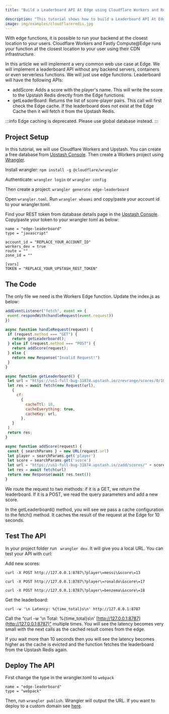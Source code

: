 ```yaml
---
title: "Build a Leaderboard API At Edge using Cloudflare Workers and Redis"

description: "This tutorial shows how to build a Leaderboard API At Edge using Cloudflare Workers and Redis."
image: img/examples/cloudflareredis.jpg
---
```



With edge functions, it is possible to run your backend at the closest location to your users. Cloudflare Workers and Fastly Compute@Edge runs your function at the closest location to your user using their CDN infrastructure.

In this article we will implement a very common web use case at Edge. We will implement a leaderboard API without any backend servers, containers or even serverless functions. We will just use edge functions.  Leaderboard will have the following APIs:

*   addScore: Adds a score with the player's name. This will write the score to the Upstash Redis directly from the Edge functions.
*   getLeaderBoard: Returns the list of score-player pairs. This call will first check the Edge cache. If the leaderboard does not exist at the Edge Cache then it will fetch it from the Upstash Redis.
   
:::info
Edge caching is deprecated. Please use global database instead.
:::

## Project Setup

In this tutorial, we will use Cloudflare Workers and Upstash. You can create a free database from [Upstash Console](https://console.upstash.com). Then create a Workers project using [Wrangler](https://developers.cloudflare.com/workers/get-started/guide).

Install wrangler: `npm install -g @cloudflare/wrangler`

Authenticate: `wrangler login` or `wrangler config`

Then create a project: `wrangler generate edge-leaderboard`

Open `wrangler.toml`. Run `wrangler whoami` and copy/paste your account id to your wrangler.toml.

Find your REST token from database details page in the [Upstash Console](https://console.upstash.com). Copy/paste your token to your wrangler toml as below:

```
name = "edge-leaderboard"
type = "javascript"

account_id = "REPLACE_YOUR_ACCOUNT_ID"
workers_dev = true
route = ""
zone_id = ""

[vars]
TOKEN = "REPLACE_YOUR_UPSTASH_REST_TOKEN"
```

## The Code

The only file we need is the Workers Edge function. Update the index.js as below:


``` javascript
addEventListener("fetch", event => {
 event.respondWith(handleRequest(event.request))
})

async function handleRequest(request) {
 if (request.method === "GET") {
   return getLeaderboard();
 } else if (request.method === "POST") {
   return addScore(request);
 } else {
   return new Response("Invalid Request!")
 }
}

async function getLeaderboard() {
 let url = "https://us1-full-bug-31874.upstash.io/zrevrange/scores/0/1000/WITHSCORES/?_token=" + TOKEN;
 let res = await fetch(new Request(url),
   {
     cf:
       {
         cacheTtl: 10,
         cacheEverything: true,
         cacheKey: url,
       },
   }
 )
 return res;
}

async function addScore(request) {
 const { searchParams } = new URL(request.url)
 let player = searchParams.get('player')
 let score = searchParams.get('score')
 let url = "https://us1-full-bug-31874.upstash.io/zadd/scores/" + score + "/"  + player + "?_token=" + TOKEN;
 let res = await fetch(url)
 return new Response(await res.text())
}
```


We route the request to two methods: if it is a GET, we return the leaderboard. If it is a POST, we read the query parameters and add a new score.

In the getLeaderboard() method, you will see we pass a cache configuration to the fetch() method. It caches the result of the request at the Edge for 10 seconds.


## Test The API

In your project folder run ` wrangler dev`. It will give you a local URL. You can test your API with curl:

Add new scores:
 
```shell
curl -X POST http://127.0.0.1:8787\?player\=messi\&score\=13

curl -X POST http://127.0.0.1:8787\?player\=ronaldo\&score\=17

curl -X POST http://127.0.0.1:8787\?player\=benzema\&score\=18
```

Get the leaderboard:
```shell
curl -w '\n Latency: %{time_total}s\n' http://127.0.0.1:8787
```

Call the “curl -w '\n Total: %{time_total}s\n' [http://127.0.0.1:8787](http://127.0.0.1:8787)” multiple times. You will see the latency becomes very small with the next calls as the cached result comes from the edge.

If you wait more than 10 seconds then you will see the latency becomes higher as the cache is evicted and the function fetches the leaderboard from the Upstash Redis again.


## Deploy The API

First change the type in the wrangler.toml to `webpack`


```
name = "edge-leaderboard"
type = "webpack"
```

Then, run `wrangler publish`. Wrangler will output the URL. If you want to deploy to a custom domain see [here](https://developers.cloudflare.com/workers/get-started/guide#optional-configure-for-deploying-to-a-registered-domain).

